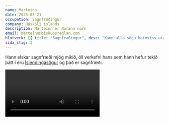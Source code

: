 ```yaml
---
name: Marteinn
date: 2023-05-21
occupation: Sagnfræðingur
company: Háskóli íslands
description: Marteinn er Norænn nörn
email: marteinn@biskupsreglan.com
hlutverk: [{ title: "Sagnfræðingur", desc: "Kann alla sögu heimsins utan af" }]
sida_stig: 3
---
```


Hann elskar sagnfræði mjög mikið, öll verkefni hans sem hann hefur tekið þátt í eru [Íslendingasögur](/verkefni/islendingasogur) og það er sagnfræði.

<Video id="hGQfDFciOOU" />
